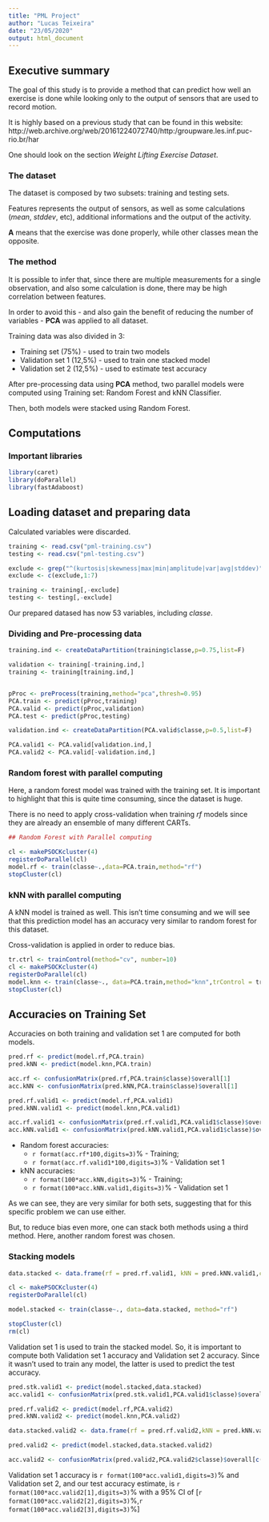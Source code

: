 ```yaml
---
title: "PML Project"
author: "Lucas Teixeira"
date: "23/05/2020"
output: html_document
---
```


## Executive summary

The goal of this study is to provide a method that can predict how well an exercise is done while looking only to the output of sensors that are used to record motion.  

It is highly based on a previous study that can be found in this website: http://web.archive.org/web/20161224072740/http:/groupware.les.inf.puc-rio.br/har

One should look on the section *Weight Lifting Exercise Dataset*.

### The dataset

The dataset is composed by two subsets: training and testing sets.  

Features represents the output of sensors, as well as some calculations (*mean*, *stddev*, etc), additional informations and the output of the activity.

**A** means that the exercise was done properly, while other classes mean the opposite.

### The method

It is possible to infer that, since there are multiple measurements for a single observation, and also some calculation is done, there may be high correlation between features.

In order to avoid this - and also gain the benefit of reducing the number of variables - **PCA** was applied to all dataset.

Training data was also divided in 3:

- Training set (75%) - used to train two models  
- Validation set 1 (12,5%) - used to train one stacked model  
- Validation set 2 (12,5%) - used to estimate test accuracy

After pre-processing data using **PCA** method, two parallel models were computed using Training set: Random Forest and kNN Classifier.

Then, both models were stacked using Random Forest.

## Computations

### Important libraries

```r

library(caret)
library(doParallel)
library(fastAdaboost)

```

## Loading dataset and preparing data

Calculated variables were discarded.

```r

training <- read.csv("pml-training.csv")
testing <- read.csv("pml-testing.csv")

exclude <- grep("^(kurtosis|skewness|max|min|amplitude|var|avg|stddev)",names(training),ignore.case=T)
exclude <- c(exclude,1:7)

training <- training[,-exclude]
testing <- testing[,-exclude]

```

Our prepared datased has now 53 variables, including *classe*.

### Dividing and Pre-processing data

```r
training.ind <- createDataPartition(training$classe,p=0.75,list=F)

validation <- training[-training.ind,]
training <- training[training.ind,]


pProc <- preProcess(training,method="pca",thresh=0.95)
PCA.train <- predict(pProc,training)
PCA.valid <- predict(pProc,validation)
PCA.test <- predict(pProc,testing)

validation.ind <- createDataPartition(PCA.valid$classe,p=0.5,list=F)

PCA.valid1 <- PCA.valid[validation.ind,]
PCA.valid2 <- PCA.valid[-validation.ind,]
```

### Random forest with parallel computing

Here, a random forest model was trained with the training set. It is important to highlight that this is quite time consuming, since the dataset is huge.

There is no need to apply cross-validation when training *rf* models since they are already an ensemble of many different CARTs.

```r
## Random Forest with Parallel computing

cl <- makePSOCKcluster(4)
registerDoParallel(cl)
model.rf <- train(classe~.,data=PCA.train,method="rf")
stopCluster(cl)
```

### kNN with parallel computing

A kNN model is trained as well. This isn't time consuming and we will see that this prediction model has an accuracy very similar to random forest for this dataset.

Cross-validation is applied in order to reduce bias.

```r

tr.ctrl <- trainControl(method="cv", number=10)
cl <- makePSOCKcluster(4)
registerDoParallel(cl)
model.knn <- train(classe~., data=PCA.train,method="knn",trControl = tr.ctrl)
stopCluster(cl)
```

## Accuracies on Training Set

Accuracies on both training and validation set 1 are computed for both models.

```r
pred.rf <- predict(model.rf,PCA.train)
pred.kNN <- predict(model.knn,PCA.train)

acc.rf <- confusionMatrix(pred.rf,PCA.train$classe)$overall[1]
acc.kNN <- confusionMatrix(pred.kNN,PCA.train$classe)$overall[1]

pred.rf.valid1 <- predict(model.rf,PCA.valid1)
pred.kNN.valid1 <- predict(model.knn,PCA.valid1)

acc.rf.valid1 <- confusionMatrix(pred.rf.valid1,PCA.valid1$classe)$overall[1]
acc.kNN.valid1 <- confusionMatrix(pred.kNN.valid1,PCA.valid1$classe)$overall[1]
```

- Random forest accuracies:  
  + `r format(acc.rf*100,digits=3)`% - Training;  
  + `r format(acc.rf.valid1*100,digits=3)`% - Validation set 1  
- kNN accuracies:  
  + `r format(100*acc.kNN,digits=3)`% - Training;  
  + `r format(100*acc.kNN.valid1,digits=3)`% - Validation set 1

As we can see, they are very similar for both sets, suggesting that for this specific problem we can use either.

But, to reduce bias even more, one can stack both methods using a third method. Here, another random forest was chosen.

### Stacking models

```r

data.stacked <- data.frame(rf = pred.rf.valid1, kNN = pred.kNN.valid1,classe=PCA.valid1$classe)

cl <- makePSOCKcluster(4)
registerDoParallel(cl)

model.stacked <- train(classe~., data=data.stacked, method="rf")

stopCluster(cl)
rm(cl)
```

Validation set 1 is used to train the stacked model. So, it is important to compute both Validation set 1 accuracy and Validation set 2 accuracy. Since it wasn't used to train any model, the latter is used to predict the test accuracy.


```r
pred.stk.valid1 <- predict(model.stacked,data.stacked)
acc.valid1 <- confusionMatrix(pred.stk.valid1,PCA.valid1$classe)$overall[1]

pred.rf.valid2 <- predict(model.rf,PCA.valid2)
pred.kNN.valid2 <- predict(model.knn,PCA.valid2)

data.stacked.valid2 <- data.frame(rf = pred.rf.valid2,kNN = pred.kNN.valid2,classe = PCA.valid2$classe)

pred.valid2 <- predict(model.stacked,data.stacked.valid2)

acc.valid2 <- confusionMatrix(pred.valid2,PCA.valid2$classe)$overall[c(1,3,4)]

```

Validation set 1 accuracy is `r format(100*acc.valid1,digits=3)`% and Validation set 2, and our test accuracy estimate, is `r format(100*acc.valid2[1],digits=3)`% with a 95% CI of [`r format(100*acc.valid2[2],digits=3)`%,`r format(100*acc.valid2[3],digits=3)`%]



